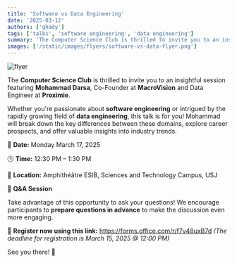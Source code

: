 ```yaml
---
title: 'Software vs Data Engineering'
date: '2025-03-12'
authors: ['ghady']
tags: ['talks', 'software engineering', 'data engineering']
summary: 'The Computer Science Club is thrilled to invite you to an insightful session featuring Mohammad Darsa, Co-Founder at MacroVision and Data Engineer at Proximie.'
images: ['/static/images/flyers/software-vs-data-flyer.png']
---
```


![flyer](/static/images/flyers/software-vs-data-flyer.png)

The **Computer Science Club** is thrilled to invite you to an insightful session featuring **Mohammad Darsa**, Co-Founder at **MacroVision** and Data Engineer at **Proximie**.

Whether you're passionate about **software engineering** or intrigued by the rapidly growing field of **data engineering**, this talk is for you!
Mohammad will break down the key differences between these domains, explore career prospects, and offer valuable insights into industry trends.

📅 **Date:** Monday March 17, 2025

🕒 **Time:** 12:30 PM – 1:30 PM

📍 **Location:** Amphithéâtre ESIB, Sciences and Technology Campus, USJ

🎤 **Q&A Session**

Take advantage of this opportunity to ask your questions! We encourage participants to **prepare questions in advance** to make the discussion even more engaging.

🔗 **Register now using this link:** https://forms.office.com/r/f7v48uxB7d
_(The deadline for registration is March 15, 2025 @ 12:00 PM)_

See you there! 🚀

